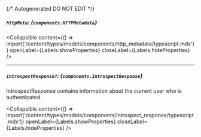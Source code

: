 {/* Autogenerated DO NOT EDIT  */}

##### `httpMeta`: *{`components.HTTPMetadata`}*

<Collapsible content={() => import('/content/types/models/components/http_metadata/typescript.mdx')} openLabel={Labels.showProperties} closeLabel={Labels.hideProperties} />


---
##### `introspectResponse?`: *{`components.IntrospectResponse`}*
IntrospectResponse contains information about the current user who is authenticated.

<Collapsible content={() => import('/content/types/models/components/introspect_response/typescript.mdx')} openLabel={Labels.showProperties} closeLabel={Labels.hideProperties} />



